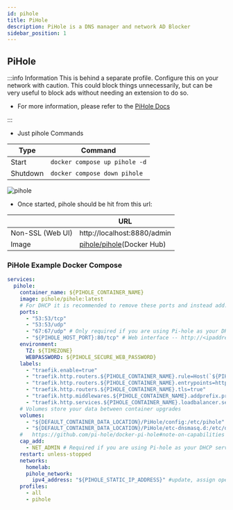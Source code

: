 ```yaml
---
id: pihole
title: PiHole
description: PiHole is a DNS manager and network AD Blocker
sidebar_position: 1
---
```


## PiHole

:::info Information
This is behind a separate profile. Configure this on your network with caution. This could block things unnecessarily, but can be very useful to block ads without needing an extension to do so.

- For more information, please refer to the [PiHole Docs](https://docs.pi-hole.net/)

:::

- Just pihole Commands

| Type     | Command                       |
| -------- | ----------------------------- |
| Start    | `docker compose up pihole -d` |
| Shutdown | `docker compose down pihole`  |

<img src="/Home-Media-Docker/img/pihole.png" alt="pihole" />

- Once started, pihole should be hit from this url:

|                  | URL                                                                 |
| ---------------- | ------------------------------------------------------------------- |
| Non-SSL (Web UI) | http://localhost:8880/admin                                         |
| Image            | [pihole/pihole](https://hub.docker.com/r/pihole/pihole)(Docker Hub) |

### PiHole Example Docker Compose

```yaml
services:
  pihole:
    container_name: ${PIHOLE_CONTAINER_NAME}
    image: pihole/pihole:latest
    # For DHCP it is recommended to remove these ports and instead add: network_mode: "host"
    ports:
      - "53:53/tcp"
      - "53:53/udp"
      - "67:67/udp" # Only required if you are using Pi-hole as your DHCP server
      - "${PIHOLE_HOST_PORT}:80/tcp" # Web interface -- http://<ipaddress>:${PIHOLE_HOST_PORT}/admin
    environment:
      TZ: ${TIMEZONE}
      WEBPASSWORD: ${PIHOLE_SECURE_WEB_PASSWORD}
    labels:
      - "traefik.enable=true"
      - "traefik.http.routers.${PIHOLE_CONTAINER_NAME}.rule=Host(`${PIHOLE_CONTAINER_NAME}.${PROJECT_HOSTNAME}`)"
      - "traefik.http.routers.${PIHOLE_CONTAINER_NAME}.entrypoints=https"
      - "traefik.http.routers.${PIHOLE_CONTAINER_NAME}.tls=true"
      - "traefik.http.middlewares.${PIHOLE_CONTAINER_NAME}.addprefix.prefix=/admin"
      - "traefik.http.services.${PIHOLE_CONTAINER_NAME}.loadbalancer.server.port=80"
    # Volumes store your data between container upgrades
    volumes:
      - "${DEFAULT_CONTAINER_DATA_LOCATION}/PiHole/config:/etc/pihole"
      - "${DEFAULT_CONTAINER_DATA_LOCATION}/PiHole/etc-dnsmasq.d:/etc/dnsmasq.d"
    #   https://github.com/pi-hole/docker-pi-hole#note-on-capabilities
    cap_add:
      - NET_ADMIN # Required if you are using Pi-hole as your DHCP server, else not needed
    restart: unless-stopped
    networks:
      homelab:
      pihole_network:
        ipv4_address: "${PIHOLE_STATIC_IP_ADDRESS}" #update, assign open ip manually
    profiles:
      - all
      - pihole
```
